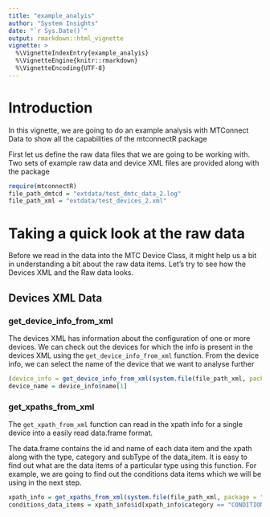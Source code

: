 ```yaml
---
title: "example_analyis"
author: "System Insights"
date: "`r Sys.Date()`"
output: rmarkdown::html_vignette
vignette: >
  %\VignetteIndexEntry{example_analyis}
  %\VignetteEngine{knitr::rmarkdown}
  %\VignetteEncoding{UTF-8}
---
```


# Introduction

In this vignette, we are going to do an example analysis with MTConnect Data to show
all the capabilities of the mtconnectR package

First let us define the raw data files that we are going to be working with. Two sets of 
example raw data and device XML files are provided along with the package

```r
require(mtconnectR)
file_path_dmtcd = "extdata/test_dmtc_data_2.log"
file_path_xml = "extdata/test_devices_2.xml"
```

# Taking a quick look at the raw data

Before we read in the data into the MTC Device Class, it might help us a bit in understanding
a bit about the raw data items. Let's try to see how the Devices XML and the Raw data looks.

## Devices XML Data

### get_device_info_from_xml

The devices XML has information about the configuration of one or more devices. We can
check out the devices for which the info is present in the devices XML using the
`get_device_info_from_xml` function. From the device info, we can select the name of the 
device that we want to analyse further

```r
(device_info = get_device_info_from_xml(system.file(file_path_xml, package = "mtconnectR")))
device_name = device_info$name[1]
```

### get_xpaths_from_xml

The `get_xpath_from_xml` function can read in the xpath info for a single device into
a easily read data.frame format.

The data.frame contains the id and name of each data item and the xpath along with the 
type, category and subType of the data_item. It is easy to find out what are the data items
of a particular type using this function. For example, we are going to find out the conditions
data items which we will be using in the next step.

```r
xpath_info = get_xpaths_from_xml(system.file(file_path_xml, package = "mtconnectR"), device_name)
conditions_data_items = xpath_info$id[xpath_info$category == "CONDITION"]

```
